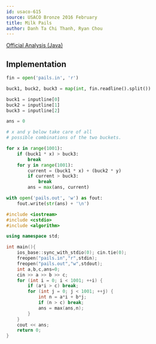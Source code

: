 ```yaml
---
id: usaco-615
source: USACO Bronze 2016 February
title: Milk Pails
author: Danh Ta Chi Thanh, Ryan Chou
---
```


[Official Analysis (Java)](http://www.usaco.org/current/data/sol_pails_bronze_feb16.html)

## Implementation

<LanguageSection>
	
<PySection>

```python
fin = open('pails.in', 'r')

buck1, buck2, buck3 = map(int, fin.readline().split())

buck1 = inputline[0]
buck2 = inputline[1]
buck3 = inputline[2]

ans = 0

# x and y below take care of all 
# possible combinations of the two buckets.

for x in range(1001):
	if (buck1 * x) > buck3:
		break
	for y in range(1001):
		current = (buck1 * x) + (buck2 * y)
		if current > buck3:
			break
		ans = max(ans, current)

with open('pails.out', 'w') as fout:
	fout.write(str(ans) + '\n')
```

</PySection>

<CPPSection>

```cpp
#include <iostream>
#include <cstdio>
#include <algorithm>

using namespace std;

int main(){
	ios_base::sync_with_stdio(0); cin.tie(0);
	freopen("pails.in","r",stdin);
	freopen("pails.out","w",stdout);
	int a,b,c,ans=0;
	cin >> a >> b >> c;
	for (int i = 0; i < 1001; ++i) {
		if (a*i > c) break;
		for (int j = 0; j < 1001; ++j) {
			int n = a*i + b*j;
			if (n > c) break;
			ans = max(ans,n);
		}
	}
	cout << ans;
	return 0;
}

```

</CPPSection>

</LanguageSection>
